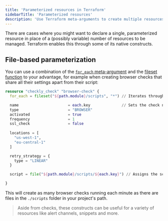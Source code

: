 ```yaml
---
title: 'Parameterized resources in Terraform'
sidebarTitle: 'Parameterized resources'
description: 'Use Terraform meta-arguments to create multiple resources from parameterized configurations'
---
```


There are cases where you might want to declare a single, parameterized resource in place of a (possibly variable) number of resources to be managed. Terraform enables this through some of its native constructs.

## File-based parameterization 

You can use a combination of the [`for_each` meta-argument](https://www.terraform.io/language/meta-arguments/for_each) and the [fileset function](https://www.terraform.io/language/functions/fileset) to your advantage, for example when creating browser checks that share all their settings apart from their script:

```terraform
resource "checkly_check" "browser-check" {
  for_each = fileset("${path.module}/scripts", "*") // Iterates through the files in the scripts folder in your project's directory

  name                      = each.key              // Sets the check name to match the file's 
  type                      = "BROWSER"
  activated                 = true
  frequency                 = 1
  ssl_check                 = false
  
  locations = [
    "us-west-1",
    "eu-central-1"
  ]

  retry_strategy = {
    type = "LINEAR"
  }

  script = file("${path.module}/scripts/${each.key}") // Assigns the script contained in each file to each new created check resource

}
```

This will create as many browser checks running each minute as there are files in the `./scripts` folder in your project's path.

> Aside from checks, these constructs can be useful for a variety of resources like alert channels, snippets and more.
